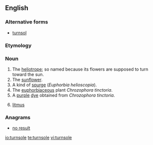 ==English==

===Alternative forms===
* [[turnsol]]

===Etymology===
{{etyl|fr|en}} {{term|tournesol|lang=fr}}

===Noun===
{{en-noun|s|-}}

# The [[heliotrope]]; so named because its flowers are supposed to turn toward the sun.
# The [[sunflower]].
# A kind of [[spurge]] (''Euphorbia helioscopia'').
# The [[euphorbiaceous]] plant ''Chrozophora tinctoria''.
# A [[purple]] [[dye]] obtained from ''Chrozophora tinctoria''.
# {{context|chemistry|obsolete}} [[litmus]]

{{Webster 1913}}

===Anagrams===
* [[no result#English|no result]]

[[io:turnsole]]
[[te:turnsole]]
[[vi:turnsole]]